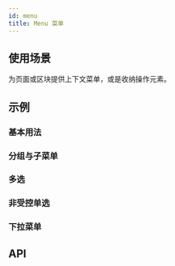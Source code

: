 ```yaml
---
id: menu
title: Menu 菜单
---
```



## 使用场景

为页面或区块提供上下文菜单，或是收纳操作元素。

## 示例

### 基本用法

<Story fn={stories.Basic} />

### 分组与子菜单

<Story fn={stories.GroupAndSubMenu} />

### 多选

<Story fn={stories.MultiSelect} />

### 非受控单选

<Story fn={stories.UncontrolledSingleSelect} />

### 下拉菜单

<Story fn={stories.DropdownMenu} />

## API

<PropsTable component={Menu} />
